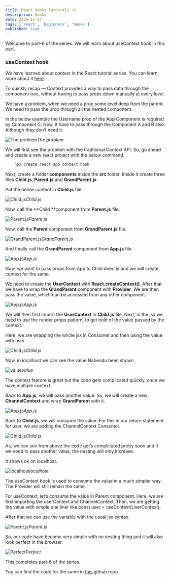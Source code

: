 ```yaml
---
title: React Hooks Tutorials -6
description: Hooks
date: 2020-12-17
tags: ['react', 'beginners', 'hooks']
published: true
---
```



Welcome to part-6 of the series. We will learn about useContext hook in this part.

### useContext hook

We have learned about context in the React tutorial series. You can learn more about it [here](https://thewebdev.tech/react-basics-17).

To quickly recap — Context provides a way to pass data through the component tree, without having to pass props down manually at every level.

We have a problem, when we need a prop some level deep from the parent. We need to pass the prop through all the nested component.

In the below example the Username prop of the App Component is required by Component C. Now, it have to pass through the Component A and B also. Although they don’t need it.

![The problem](https://ik.imagekit.io/thewebdev/React-Hooks/6/1_0TQDcFxg5l.png)*The problem*

We will first see the problem with the traditional Context API. So, go ahead and create a new react project with the below command.


```js
    npx create-react-app context-hook
```


Next, create a folder **components** inside the **src** folder. Inside it create three files **Child.js**, **Parent.js** and **GrandParent.js**

Put the below content in **Child.js** file.

![Child.js](https://ik.imagekit.io/thewebdev/React-Hooks/6/2_vZ0bwTbVVo.png)*Child.js*

Now, call the **Child **component from **Parent.js** file.

![Parent.js](https://ik.imagekit.io/thewebdev/React-Hooks/6/3_xZXJUpmepw.png)*Parent.js*

Now, call the **Parent** component from **GrandParent.js** file.

![GrandParent.js](https://ik.imagekit.io/thewebdev/React-Hooks/6/4__a0R7YHiuo.png)*GrandParent.js*

And finally call the **GrandParent** component from **App.js** file.

![App.js](https://ik.imagekit.io/thewebdev/React-Hooks/6/5_VF7E8gfgFe.png)*App.js*

Now, we want to pass props from App to Child directly and we will create context for the same.

We need to create the **UserContext** with **React.createContext()**. After that we have to wrap the **GrandParent** component with **Provider**. We are then pass the value, which can be accessed from any other component.

![App.js](https://ik.imagekit.io/thewebdev/React-Hooks/6/6_ICgyIhRL9m.png)*App.js*

We will then first import the **UserContext** in **Child.js** file. Next, in the jsx we need to use the render props pattern, to get hold of the value passed by the context.

Here, we are wrapping the whole jsx in Consumer and then using the value with user.

![Child.js](https://ik.imagekit.io/thewebdev/React-Hooks/6/7_7dbGgN6SBl.png)*Child.js*

Now, in localhost we can see the value Nabendu been shown.

![value](https://ik.imagekit.io/thewebdev/React-Hooks/6/8_rzWulmJF8.png)*value*

The context feature is great but the code gets complicated quickly, once we have multiple context.

Back to **App.js**, we will pass another value. So, we will create a new **ChannelContext** and wrap **GrandParent** with it.

![App.js](https://ik.imagekit.io/thewebdev/React-Hooks/6/9_S6hGdt7Wnr.png)*App.js*

Back to **Child.js**, we will consume the value. For this in our return statement for user, we are adding the ChannelContext Consumer.

![Child.js](https://ik.imagekit.io/thewebdev/React-Hooks/6/10_L4Uf4no-CR.png)*Child.js*

As, we can see from above the code get’s complicated pretty soon and if we need to pass another value, the nesting will only increase.

It shows ok on localhost.

![localhost](https://ik.imagekit.io/thewebdev/React-Hooks/6/11_dYkYOfnbQI.png)*localhost*

The useContext hook is used to consume the value in a much simpler way. The Provider will still remain the same.

For useContext, let’s consume the value in Parent component. Here, we are first importing the userContext and ChannelContext. Then, we are getting the value with simple one liner like const user = useContext(UserContext).

After that we can use the variable with the usual jsx syntax.

![Parent.js](https://ik.imagekit.io/thewebdev/React-Hooks/6/12_48uaqbRLC-.png)*Parent.js*

So, our code have become very simple with no nesting thing and it will also look perfect in the browser.

![Perfect](https://ik.imagekit.io/thewebdev/React-Hooks/6/13_yMUfWEl_f0.png)*Perfect*

This completes part-6 of the series. 

You can find the code for the same in [this ](https://github.com/nabendu82/context-hook)github repo.
